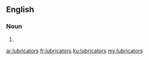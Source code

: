 ==English==

===Noun===
{{head|en|noun plural form}}

# {{plural of|lubricator|lang=en}}

[[ar:lubricators]]
[[fr:lubricators]]
[[ku:lubricators]]
[[my:lubricators]]